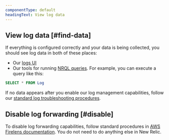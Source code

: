 ```yaml
---
componentType: default
headingText: View log data
---
```


## View log data [#find-data]

If everything is configured correctly and your data is being collected, you should see log data in both of these places:

* Our [logs UI](https://one.newrelic.com/launcher/logger.log-launcher)
* Our tools for running [NRQL queries](/docs/chart-builder/use-chart-builder/choose-data/use-advanced-nrql-mode-specify-data). For example, you can execute a query like this:

```sql
SELECT * FROM Log
```

If no data appears after you enable our log management capabilities, follow our [standard log troubleshooting procedures](/docs/logs/log-management/troubleshooting/no-log-data-appears-ui/).

## Disable log forwarding [#disable]

To disable log forwarding capabilities, follow standard procedures in [AWS Firelens documentation](https://docs.aws.amazon.com/AmazonECS/latest/developerguide/using_firelens.html). You do not need to do anything else in New Relic.
